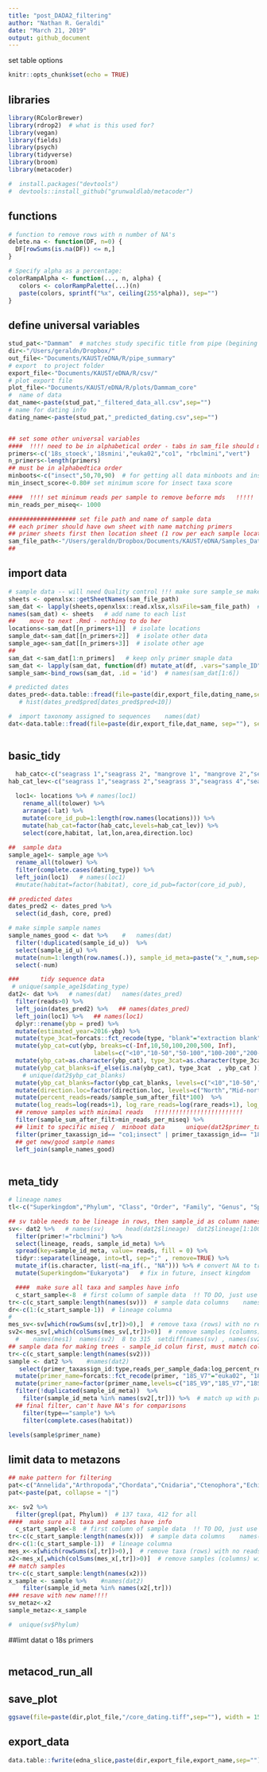 ```yaml
---
title: "post_DADA2_filtering"
author: "Nathan R. Geraldi"
date: "March 21, 2019"
output: github_document
---
```


set table options
```r
knitr::opts_chunk$set(echo = TRUE)
```

## libraries
```r
library(RColorBrewer)
library(rdrop2)  # what is this used for?
library(vegan)
library(fields)
library(psych)
library(tidyverse) 
library(broom)
library(metacoder)

#  install.packages("devtools")
#  devtools::install_github("grunwaldlab/metacoder")

```

## functions
```r
# function to remove rows with n number of NA's
delete.na <- function(DF, n=0) {
  DF[rowSums(is.na(DF)) <= n,]
}

# Specify alpha as a percentage:
colorRampAlpha <- function(..., n, alpha) {
   colors <- colorRampPalette(...)(n)
   paste(colors, sprintf("%x", ceiling(255*alpha)), sep="")
}

```


## define universal variables
```r
stud_pat<-"Dammam"  # matches study specific title from pipe (begining of files).
dir<-"/Users/geraldn/Dropbox/"
out_file<-"Documents/KAUST/eDNA/R/pipe_summary"
# export  to project folder
export_file<-"Documents/KAUST/eDNA/R/csv/"
# plot export file
plot_file<-"Documents/KAUST/eDNA/R/plots/Dammam_core"
#  name of data
dat_name<-paste(stud_pat,"_filtered_data_all.csv",sep="")  
# name for dating info
dating_name<-paste(stud_pat,"_predicted_dating.csv",sep="")


## set some other universal variables
####  !!!! need to be in alphabetical order - tabs in sam_file should match these names too !!!!! also have "type"" column
primers<-c('18s_stoeck','18smini',"euka02","co1", "rbclmini","vert")
n_primers<-length(primers)
## must be in alphabedtica order
minboots<-c("insect",50,70,90)  # for getting all data minboots and insect data
min_insect_score<-0.80# set minimum score for insect taxa score

####  !!!! set minimum reads per sample to remove beforre mds   !!!!!   ####
min_reads_per_miseq<- 1000

################### set file path and name of sample data
## each primer should have own sheet with name matching primers
## primer sheets first then location sheet (1 row per each sample location), then other sheets with relevent data
sam_file_path<-"/Users/geraldn/Dropbox/Documents/KAUST/eDNA/Samples_Data/Dammam/Dammam_sample_data_all.xlsx" ## set sample data file
##

```

## import data

```r
# sample data -- will need Quality control !!! make sure sample_se make sense
sheets <- openxlsx::getSheetNames(sam_file_path)
sam_dat <- lapply(sheets,openxlsx::read.xlsx,xlsxFile=sam_file_path)  # mes1<-sam_dat[[2]]   names(mes1)
names(sam_dat) <- sheets   # add name to each list
##    move to next .Rmd - nothing to do her
locations<-sam_dat[[n_primers+1]]  # isolate locations
sample_dat<-sam_dat[[n_primers+2]]  # isolate other data
sample_age<-sam_dat[[n_primers+3]]  # isolate other age
##
sam_dat <-sam_dat[1:n_primers]   # keep only primer smaple data
sam_dat <- lapply(sam_dat, function(df) mutate_at(df, .vars="sample_ID", as.character))  # make sure sample_ID is character
sample_sam<-bind_rows(sam_dat, .id = 'id')  # names(sam_dat[1:6]) 

# predicted dates
dates_pred<-data.table::fread(file=paste(dir,export_file,dating_name,sep=""),sep=",")
   # hist(dates_pred$pred[dates_pred$pred<10])

#  import taxonomy assigned to sequences    names(dat)
dat<-data.table::fread(file=paste(dir,export_file,dat_name, sep=""), sep=",")
    
```

## basic_tidy

```r
  hab_catc<-c("seagrass 1","seagrass 2", "mangrove 1", "mangrove 2","seagrass 3","seagrass 4","mangrove 3", "mangrove 4", "mangrove 5","seagrass 5","seagrass 6")
hab_cat_lev<-c("seagrass 1","seagrass 2","seagrass 3","seagrass 4","seagrass 5","seagrass 6", "mangrove 1", "mangrove 2","mangrove 3", "mangrove 4", "mangrove 5")

  loc1<- locations %>% # names(loc1)
    rename_all(tolower) %>% 
    arrange(-lat) %>% 
    mutate(core_id_pub=1:length(row.names(locations))) %>% 
    mutate(hab_cat=factor(hab_catc,levels=hab_cat_lev)) %>% 
    select(core,habitat, lat,lon,area,direction.loc)
  
##  sample data
sample_age1<- sample_age %>% 
  rename_all(tolower) %>% 
  filter(complete.cases(dating_type)) %>% 
  left_join(loc1)   # names(loc1)
  #mutate(habitat=factor(habitat), core_id_pub=factor(core_id_pub),      dating_type=factor(dating_type,levels=c("pb","c14")))

## predicted dates
dates_pred2 <- dates_pred %>%  
  select(id_dash, core, pred)

# make simple sample names
sample_names_good <- dat %>%    #   names(dat)
  filter(!duplicated(sample_id_u))  %>% 
  select(sample_id_u) %>% 
  mutate(num=1:length(row.names(.)), sample_id_meta=paste("x_",num,sep="")) %>% 
  select(-num)

###      tidy sequence data
 # unique(sample_age1$dating_type)
dat2<- dat %>%   # names(dat)   names(dates_pred)
  filter(reads>0) %>% 
  left_join(dates_pred2) %>%   ## names(dates_pred)
  left_join(loc1) %>%   ## names(loc1)
  dplyr::rename(ybp = pred) %>% 
  mutate(estimated_year=2016-ybp) %>% 
  mutate(type_3cat=forcats::fct_recode(type, "blank"="extraction blank", "blank" = "pcr blank", "mock" = "positive control")) %>% 
  mutate(ybp_cat=cut(ybp, breaks=c(-Inf,10,50,100,200,500, Inf), 
                        labels=c("<10","10-50","50-100","100-200","200-500",">500"))) %>%  
  mutate(ybp_cat=as.character(ybp_cat), type_3cat=as.character(type_3cat)) %>% 
  mutate(ybp_cat_blanks=if_else(is.na(ybp_cat), type_3cat  , ybp_cat )) %>% # bring blanks into age cat
    # unique(dat2$ybp_cat_blanks)
  mutate(ybp_cat_blanks=factor(ybp_cat_blanks, levels=c("<10","10-50","50-100","100-200","200-500",">500", "sample", "blank","mock"))) %>%
  mutate(direction.loc=factor(direction.loc, levels=c("North","Mid-north","Mid-south","South"))) %>% 
  mutate(percent_reads=reads/sample_sum_after_filt*100)  %>% 
  mutate(log_reads=log(reads+1), log_rare_reads=log(rare_reads+1), log_percent_reads=log(percent_reads+1) )  %>% 
  ## remove samples with minimal reads   !!!!!!!!!!!!!!!!!!!!!!!!!
  filter(sample_sum_after_filt>min_reads_per_miseq) %>% 
  ## limit to specific miseq /  minboot data      unique(dat2$primer_taxassign_id)
  filter(primer_taxassign_id== "co1;insect" | primer_taxassign_id== "18s_stoeck;70" | primer_taxassign_id=="18smini;70" | primer_taxassign_id=="euka02;70" |primer_taxassign_id=="rbclmini;70" |primer_taxassign_id=="vert;70" ) %>% 
  ## get new/good sample names
  left_join(sample_names_good)
            

```

## meta_tidy

```r
# lineage names
tl<-c("Superkingdom","Phylum", "Class", "Order", "Family", "Genus", "Species")

## sv table needs to be lineage in rows, then sample_id as column names    names(dat2)
sv<- dat2 %>%   # names(sv)      head(dat2$lineage)  dat2$lineage[1:100]
  filter(primer!="rbclmini") %>% 
  select(lineage, reads, sample_id_meta) %>% 
  spread(key=sample_id_meta, value= reads, fill = 0) %>% 
  tidyr::separate(lineage, into=tl, sep=";" , remove=TRUE) %>% 
  mutate_if(is.character, list(~na_if(., "NA"))) %>% # convert NA to tru NA
  mutate(Superkingdom="Eukaryota")   # fix in future, insect kingdom

  ####  make sure all taxa and samples have info
  c_start_sample<-8  # first column of sample data  !! TO DO, just use numeric columns
tr<-c(c_start_sample:length(names(sv)))  # sample data columns    names(sv)
dr<-c(1:(c_start_sample-1))  # lineage columna
#
mes_sv<-sv[which(rowSums(sv[,tr])>0),]  # remove taxa (rows) with no reads
sv2<-mes_sv[,which(colSums(mes_sv[,tr])>0)]  # remove samples (columns) with no reads
  #    names(mes1)  names(sv2)  8 to 315  setdiff(names(sv) , names(sv2))
## sample data for making trees - sample_id colun first, must match column names in sv table
tr<-c(c_start_sample:length(names(sv2))) 
sample <- dat2 %>%    #names(dat2)
   select(primer_taxassign_id:type,reads_per_sample_dada:log_percent_reads,sample_id_meta) %>%
  mutate(primer_name=forcats::fct_recode(primer, "18S_V7"="euka02", "18S_V9"="18smini", "18S_V4"="18s_stoeck","CO1"="co1", "Vert"="vert")) %>% 
  mutate(primer_name=factor(primer_name,levels=c("18S_V9","18S_V7","18S_V4","CO1","Vert"))) %>% 
  filter(!duplicated(sample_id_meta))  %>% 
    filter(sample_id_meta %in% names(sv2[,tr])) %>%  # match up with previous
  ## final filter, can't have NA's for comparisons
    filter(type=="sample") %>% 
    filter(complete.cases(habitat))

levels(sample$primer_name)

```

## limit data to metazons

```r
## make pattern for filtering
pat<-c("Annelida","Arthropoda","Chordata","Cnidaria","Ctenophora","Echinodermata","Gastrotricha","Mollusca","Nematoda","Orthonectida","Platyhelminthes","Porifera","Rotifera","Sipuncula","Tardigrada","Urochordata","Chaetognatha","Craniata","Nemertea","Bryozoa","Hemichordata","Brachiopoda","Entoprocta","Cephalochordata","Entoprocta","Gnathostomulida", "Xenacoelomorpha") 
pat<-paste(pat, collapse = "|")

x<- sv2 %>% 
  filter(grepl(pat, Phylum))  # 137 taxa, 412 for all
####  make sure all taxa and samples have info
  c_start_sample<-8  # first column of sample data  !! TO DO, just use numeric columns
tr<-c(c_start_sample:length(names(x)))  # sample data columns    names(sv)
dr<-c(1:(c_start_sample-1))  # lineage columna
mes_x<-x[which(rowSums(x[,tr])>0),]  # remove taxa (rows) with no reads
x2<-mes_x[,which(colSums(mes_x[,tr])>0)]  # remove samples (columns) with no reads
## match samples
tr<-c(c_start_sample:length(names(x2))) 
x_sample <- sample %>%    #names(dat2)
    filter(sample_id_meta %in% names(x2[,tr])) 
### resave with new name!!!!
sv_metaz<-x2
sample_metaz<-x_sample

#  unique(sv$Phylum)
```


##limt datat o 18s primers

```r

```



## metacod_run_all


## save_plot
```r
ggsave(file=paste(dir,plot_file,"/core_dating.tiff",sep=""), width = 15, height = 20, units = "cm", dpi="print")


```

## export_data
```r

data.table::fwrite(edna_slice,paste(dir,export_file,export_name,sep=""),row.names=F, sep=",")

```

